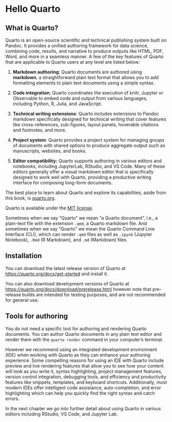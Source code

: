 # Hello Quarto {#sec-hello-quarto}

## What is Quarto?

Quarto is an open-source scientific and technical publishing system built on Pandoc.
It provides a unified authoring framework for data science, combining code, results, and narrative to produce outputs like HTML, PDF, Word, and more in a seamless manner.
A few of the key features of Quarto that are applicable to Quarto users at any level are listed below:

1.  **Markdown authoring**: Quarto documents are authored using **markdown**, a straightforward plain text format that allows you to add formatting elements to plain text documents using a simple syntax.

2.  **Code integration**: Quarto coordinates the execution of knitr, Jupyter or Observable to embed code and output from various languages, including Python, R, Julia, and JavaScript.

3.  **Technical writing extensions**: Quarto includes extensions to Pandoc markdown specifically designed for technical writing that cover features like cross-references, sub-figures, layout panels, hoverable citations and footnotes, and more.

4.  **Project system**: Quarto provides a project system for managing groups of documents with shared options to produce aggregate output such as manuscripts, websites, and books.

5.  **Editor compatibility:** Quarto supports authoring in various editors and notebooks, including JupyterLab, RStudio, and VS Code.
    Many of these editors generally offer a visual markdown editor that is specifically designed to work well with Quarto, providing a productive writing interface for composing long-form documents.

The best place to learn about Quarto and explore its capabilities, aside from this book, is [quarto.org](https://quarto.org/).

Quarto is available under the [MIT license](https://quarto.org/license.html).

Sometimes when we say "Quarto" we mean "a Quarto document", i.e., a plain-text file with the extension `.qmd`, a Quarto markdown file.
And sometimes when we say "Quarto" we mean the Quarto Command Line Interface (CLI), which can render `.qmd` files as well as `.ipynb` (Jupyter Notebook), `.Rmd` (R Markdown), and `.md` (Markdown) files.

## Installation

You can download the latest release version of Quarto at [https://quarto.org/docs/get-started](https://quarto.org/docs/get-started/) and install it.

::: callout-note
You can also download development versions of Quarto at <https://quarto.org/docs/download/prerelease.html> however note that pre-release builds are intended for testing purposes, and are not recommended for general use.
:::

## Tools for authoring

You do not need a specific tool for authoring and rendering Quarto documents.
You can author Quarto documents in any plain text editor and render them with the `quarto render` command in your computer's terminal.

However we recommend using an integrated development environment (IDE) when working with Quarto as they can enhance your authoring experience.
Some compelling reasons for using an IDE with Quarto include preview and live rendering features that allow you to see how your content will look as you write it, syntax highlighting, project management features, version control integration, debugging tools, and efficiency and productivity features like snippets, templates, and keyboard shortcuts.
Additionally, most modern IDEs offer intelligent code assistance, auto-completion, and error highlighting which can help you quickly find the right syntax and catch errors.

In the next chapter we go into further detail about using Quarto in various editors including RStudio, VS Code, and Jupyter Lab.
